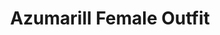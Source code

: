 ---
title: "Azumarill Female Outfit"
meta_title: "Azumarill Female Outfit craft"
description: "Craft de Azumarill Female Outfit"
rank: "c"
draft: false
name: "Azumarill Female Outfit"
recipe_img: "https://wiki.pokexgames.com/images/b/b8/AzumarilCosplay.png"
level: 52
craft_time: 172800
result: 1
value_npc: 1
ingredients:
  - name: "Blue Ball"
    quantity: 30
    item_img: "https://wiki.pokexgames.com/images/7/7f/Blue_Ball.png"
    value_npc: 1
  - name: "Cute Ball"
    quantity: 200
    item_img: "https://wiki.pokexgames.com/images/6/68/Cute_Ball.png"
    value_npc: 1
  - name: "Cow Tail"
    quantity: 200
    item_img: "https://wiki.pokexgames.com/images/6/60/Cow_Tail.png"
    value_npc: 1
  - name: "Water Pendant"
    quantity: 500
    item_img: "https://wiki.pokexgames.com/images/2/27/WaterPendant.png"
    value_npc: 1
  - name: "Fur Balls"
    quantity: 200
    item_img: "https://wiki.pokexgames.com/images/8/85/Fur_Ball.png"
    value_npc: 1
  - name: "Water Stone"
    quantity: 2
    item_img: "https://wiki.pokexgames.com/images/8/80/Water-stone.gif"
    value_npc: 1
  - name: "Refined Style Point"
    quantity: 600
    item_img: "https://wiki.pokexgames.com/images/6/6b/Refined_style_point.png"
    value_npc: 1
---